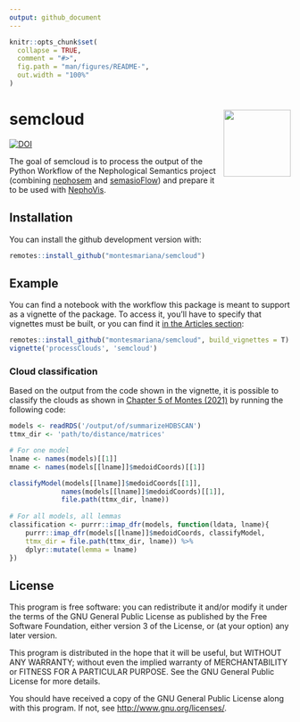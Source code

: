 ```yaml
---
output: github_document
---
```


<!-- README.md is generated from README.Rmd. Please edit that file -->

```r
knitr::opts_chunk$set(
  collapse = TRUE,
  comment = "#>",
  fig.path = "man/figures/README-",
  out.width = "100%"
)
```

# semcloud <img src="man/figures/logo.png" align="right" width=" 120" />

<!-- badges: start -->
[![DOI](https://zenodo.org/badge/400257454.svg)](https://zenodo.org/badge/latestdoi/400257454)
<!-- badges: end -->

The goal of semcloud is to process the output of the Python Workflow of
the Nephological Semantics project
(combining [nephosem](https://github.com/QLVL/nephosem/)
and [semasioFlow](https://github.com/montesmariana/semasioFlow))
and prepare it to be
used with [NephoVis](https://qlvl.github.io/NephoVis).

## Installation

You can install the github development version with:

``` r
remotes::install_github("montesmariana/semcloud")
```

## Example

You can find a notebook with the workflow this package is meant to
support as a vignette of the package. To access it, you’ll have to
specify that vignettes must be built, or you can find it 
[in the Articles section](https://montesmariana.github.io/semcloud/articles/processClouds.html):

```r
remotes::install_github("montesmariana/semcloud", build_vignettes = T)
vignette('processClouds', 'semcloud')
```

### Cloud classification

Based on the output from the code shown in the vignette, it is possible to classify
the clouds as shown in [Chapter 5 of Montes (2021)](https://cloudspotting.montesmariana.me)
by running the following code:

```r
models <- readRDS('/output/of/summarizeHDBSCAN')
ttmx_dir <- 'path/to/distance/matrices'

# For one model
lname <- names(models)[[1]]
mname <- names(models[[lname]]$medoidCoords)[[1]]

classifyModel(models[[lname]]$medoidCoords[[1]],
             names(models[[lname]]$medoidCoords)[[1]],
             file.path(ttmx_dir, lname))
             
# For all models, all lemmas
classification <- purrr::imap_dfr(models, function(ldata, lname){
    purrr::imap_dfr(models[[lname]]$medoidCoords, classifyModel,
    ttmx_dir = file.path(ttmx_dir, lname)) %>% 
    dplyr::mutate(lemma = lname)
})
```

## License

This program is free software: you can redistribute it and/or modify it under the terms of the GNU General Public License as published by the Free Software Foundation, either version 3 of the License, or (at your option) any later version.

This program is distributed in the hope that it will be useful,
but WITHOUT ANY WARRANTY; without even the implied warranty of
MERCHANTABILITY or FITNESS FOR A PARTICULAR PURPOSE.  See the
GNU General Public License for more details.

You should have received a copy of the GNU General Public License along with this program.  If not, see <http://www.gnu.org/licenses/>.

